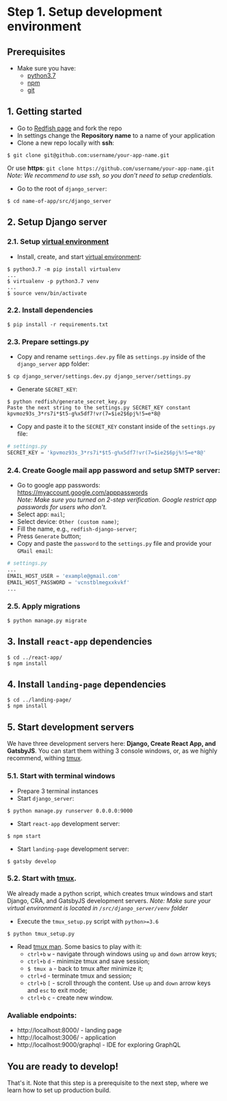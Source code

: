 # Step 1. Setup development environment
## Prerequisites
* Make sure you have:
   * [python3.7](https://www.python.org/downloads/)
   * [npm](https://www.npmjs.com/get-npm)
   * [git](https://git-scm.com/book/en/v2/Getting-Started-Installing-Git)
## 1. Getting started
* Go to [Redfish page](https://github.com/guandjoy/redfish) and fork the repo
* In settings change the __Repository name__ to a name of your application
* Clone a new repo locally with __ssh__: 
```console
$ git clone git@github.com:username/your-app-name.git
```
Or use __https__: `git clone https://github.com/username/your-app-name.git`\
_Note: We recommend to use ssh, so you don't need to setup credentials._
* Go to the root of `django_server`:
```console
$ cd name-of-app/src/django_server
```
## 2. Setup Django server
### 2.1. Setup [virtual environment](https://virtualenv.pypa.io/en/latest/)
* Install, create, and start [virtual environment](https://virtualenv.pypa.io/en/latest/):
```console
$ python3.7 -m pip install virtualenv
...
$ virtualenv -p python3.7 venv
...
$ source venv/bin/activate
```
### 2.2. Install dependencies
```console
$ pip install -r requirements.txt
```
### 2.3. Prepare settings.py
* Copy and rename `settings.dev.py` file as `settings.py` inside of the `django_server` app folder:
```console
$ cp django_server/settings.dev.py django_server/settings.py
```
* Generate `SECRET_KEY`:
```console
$ python redfish/generate_secret_key.py
Paste the next string to the settings.py SECRET_KEY constant
kpvmoz93s_3*rs7i*$t5-g%x5df7!vr(7=$ie2$6pj%!5=e*8@
```
* Copy and paste it to the `SECRET_KEY` constant inside of the `settings.py` file:
```python
# settings.py
SECRET_KEY = 'kpvmoz93s_3*rs7i*$t5-g%x5df7!vr(7=$ie2$6pj%!5=e*8@'
```
### 2.4. Create Google mail app password and setup SMTP server:
- Go to google app passwords: https://myaccount.google.com/apppasswords \
_Note: Make sure you turned on 2-step verification. Google restrict app passwords for users who don't._
- Select app: `mail`;
- Select device: `Other (custom name)`;
- Fill the name, e.g., `redfish-django-server`;
- Press `Generate` button;
- Copy and paste the `password` to the `settings.py` file and provide your `GMail email`:
```python
# settings.py
...
EMAIL_HOST_USER = 'example@gmail.com'
EMAIL_HOST_PASSWORD = 'vcnstblmegxxkvkf'
...
```
### 2.5. Apply migrations
```console
$ python manage.py migrate
```
## 3. Install `react-app` dependencies
```console
$ cd ../react-app/
$ npm install
```
## 4. Install `landing-page` dependencies
```console
$ cd ../landing-page/
$ npm install
```
## 5. Start development servers
We have three development servers here: __Django, Create React App, and GatsbyJS__. You can start them withing 3 console windows, or, as we highly recommend, withing [tmux](https://github.com/tmux/tmux/blob/master/.github/README.md).

### 5.1. Start with terminal windows
* Prepare 3 terminal instances
* Start `django_server`:
```console
$ python manage.py runserver 0.0.0.0:9000
```
* Start `react-app` development server:
```console
$ npm start
```
* Start `landing-page` development server:
```console
$ gatsby develop
```
### 5.2. Start with [tmux](https://github.com/tmux/tmux/blob/master/.github/README.md).
We already made a python script, which creates tmux windows and start Django, CRA, and GatsbyJS development servers. 
_Note: Make sure your virtual environment is located in `/src/django_server/venv` folder_
* Execute the `tmux_setup.py` script with `python>=3.6`
```console
$ python tmux_setup.py
```
* Read [tmux man](http://man.openbsd.org/OpenBSD-current/man1/tmux.1). Some basics to play with it:
   * `ctrl+b` `w` - navigate through windows using `up` and `down` arrow keys;
   * `ctrl+b` `d` - minimize tmux and save session;
   * `$ tmux a` - back to tmux after minimize it;
   * `ctrl+d` - terminate tmux and session;
   * `ctrl+b` `[` - scroll through the content. Use `up` and `down` arrow keys and `esc` to exit mode;
   * `ctrl+b` `c` - create new window.
### Avaliable endpoints:
* http://localhost:8000/ - landing page
* http://localhost:3006/ - application
* http://localhost:9000/graphql - IDE for exploring GraphQL

## You are ready to develop!
That's it. Note that this step is a prerequisite to the next step, where we learn how to set up production build.
